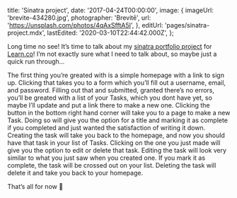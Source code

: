 
  title: 'Sinatra project',
  date: '2017-04-24T00:00:00',
  image: {
    imageUrl: 'brevite-434280.jpg',
    photographer: 'Brevitē',
    url: 'https://unsplash.com/photos/4qAxSfftA5I',
  },
  editUrl: 'pages/sinatra-project.mdx',
  lastEdited: '2020-03-10T22:44:42.000Z',
};

Long time no see! It’s time to talk about my
[sinatra portfolio project](https://github.com/mcansh/sinatra-project 'mcansh/sinatra-project')
for [Learn.co](https://learn.co)! I’m not exactly sure what I need to talk
about, so maybe just a quick run through...

The first thing you’re greated with is a simple homepage with a link to sign up.
Clicking that takes you to a form which you’ll fill out a username, email, and
password. Filling out that and submitted, granted there’s no errors, you’ll be
greated with a list of your Tasks, which you dont have yet, so maybe I’ll update
and put a link there to make a new one. Clicking the button in the bottom right
hand corner will take you to a page to make a new Task. Doing so will give you
the option for a title and marking it as complete if you completed and just
wanted the satisfaction of writing it down. Creating the task will take you back
to the homepage, and now you should have that task in your list of Tasks.
Clicking on the one you just made will give you the option to edit or delete
that task. Editing the task will look very similar to what you just saw when you
created one. If you mark it as complete, the task will be crossed out on your
list. Deleting the task will delete it and take you back to your homepage.

That’s all for now 👋


